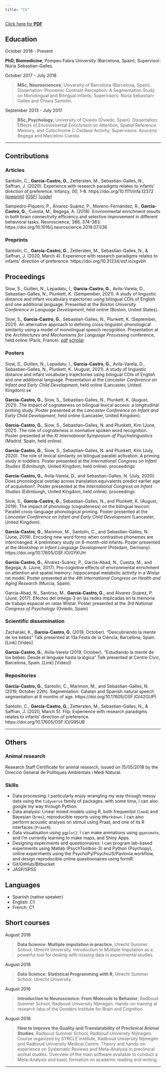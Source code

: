 ---
title: "CV"
---

[Click here for **PDF**](https://github.com/gongcastro/cv/raw/master/cv.pdf)

## Education

October 2018 - Present

**PhD, Biomedicine**; Pompeu Fabra University (Barcelona, Spain); Supervisor: Núria Sebastian-Galles.

October 2017 - July 2018

> **MSc, Neurosciences**; University of Barcelona (Barcelona, Spain). Dissertation: Phonemic Contrast Perception: A Segmentation Study on Monolingual and Bilingual Infants; Supervisors: Núria Sebastian-Galles and Chiara Santolin.

September 2013 - July 2017

> **BSc, Psychology**; University of Oviedo (Oviedo, Spain). Dissertation: Effects of Environmental Enrichment on Attention, Spatial Reference Memory, and Cytochrome C Oxidase Activity; Supervisors: Azucena Begega and Marcelino Cuesta.

___

## Contributions

### Articles

Santolin, C., **García-Castro, G.**, Zettersten, M., Sebastian-Galles, N., Saffran, J. (2020). Experience with research paradigms relates to infants' direction of preference. Infancy, 00, 1–8. https://doi.org/10.1111/infa.12372 [[preprint](https://psyarxiv.com/xgvbh/)] [[OSF](https://osf.io/g95ub/)]  [[code](https://github.com/gongcastro/Flip)] 

Sampedro-Piquero, P., Álvarez-Suárez, P., Moreno-Fernández, R., **García-Castro, G.**, Cuesta, M., Begega, A. (2018). Environmental enrichment results in both brain connectivity efficiency and selective improvement in different behavioral tasks. Neuroscience, 388, 374-383. https://doi.org/10.1016/j.neuroscience.2018.07.036

### Preprints

Santolin, C., **García-Castro, G.**, Zettersten, M., Sebastian-Galles, N., & Saffran, J. (2020, March 4). Experience with research paradigms relates to infants’ direction of preference. https://doi.org/10.31234/osf.io/xgvbh

## Proceedings

Siow, S., Guillen, N., Lepadatu, I., **Garcia-Castro, G.**, Avila-Varela, D., Sebastian-Galles, N., Plunkett, K. (Sempember, 2021). A study of lingusitic distance and infant vocabulary trajectories using bilingual CDIs of English and one additional language. Presented at the *Boston University Conference in Language Development*, held online (Boston, United States).


Siow, S., **Garcia-Castro, G.**, Sebastian-Galles, N., Plunkett, K. (September, 2021). An alternative approach to defining cross-linguistic phonological similarity using a model of monolingual speech recognition. Presentation at the *Architectures and Mechanisms for Language Processing* conference, held online (Paris, France). [pdf](https://amlap2021.github.io/program/23.pdf) [scholar](https://scholar.google.com/citations?view_op=view_citation&hl=en&user=fHetiuQAAAAJ&citation_for_view=fHetiuQAAAAJ:2osOgNQ5qMEC)


### Posters

Siow, S., Guillen, N., Lepadatu, I., **Garcia-Castro, G.**, Avila-Varela, D., Sebastian-Galles, N., Plunkett, K. (August, 2021). A study of linguistic distance and infant vocabulary trajectories using bilingual CDIs of English and one additional language. Presentation at the *Lancaster Conference on Infant and Early Child Development*, held online (Lancaster, United Kingdom).se

**Garcia-Castro, G.**, Siow, S., Sebastian-Galles, N., Plunkett, K. (August, 2021). The impact of cognateness on bilingual lexical access: a longitudinal priming study. Poster presented at the *Lancaster Conference on Infant and Early Child Development*, held online (Lancaster, United Kingdom).


**Garcia-Castro, G.**, Siow, S., Sebastian-Galles, N. and Plunkett, Kim (June, 2021). The role of cognateness in nonnative spoken word recognition. Poster presented at the *XI International Symposium of Psycholinguistics* (Madrid, Spain, held online).

**Garcia-Castro, G.**, Siow, S., Sebastian-Galles, N. and Plunkett, Kim (July, 2020). The role of lexical similarity on bilingual parallel activation: A priming study in toddlers. Poster presented at the *International Congress on Infant Studies* (Edimburgh, United Kingdom, held online). proceedings

**Garcia-Castro, G.**, Avila-Varela, D., and Sebastian-Galles, N. (July, 2020). Does phonological overlap across translation equivalents predict earlier age of acquisition?. Poster presented at the *International Congress on Infant Studies* (Edimburgh, United Kingdom, held online). proceedings

Siow, S., **Garcia-Castro, G.**, Sebastian-Galles, N., and Plunkett, K. (August, 2019). The impact of phonology (cognateness) on the bilingual lexicon: Parallel cross-language phonological priming. Poster presented at the *Lancaster Conference on Infant and Early Child Development* (Lancaster, United Kingdom).

**Garcia-Castro, G.**, Marimon, M., Santolin, C., and Sebastian-Galles, N. (June, 2019). Encoding new word forms when contrastive phonemes are interchanged: A preliminary study on 8-month-old infants. Poster presented at the *Workshop in Infant Language Development* (Potsdam, Germany). https://doi.org/10.17605/OSF.IO/GYKUH

**García-Castro, G.**, Álvarez-Suárez, P., García-Abad, N., Cuesta, M., and Begega, A. (June, 2017). Pro-cognitive effects of environmental enrichment on attention and spatial memory: hippocampal metabolic activity in a Wistar rat model. Poster presented at the *4th International Congress on Health and Aging Research* (Murcia, Spain).

García-Abad, N., Santirso, M., **García-Castro, G.**, and Álvarez-Suárez, P. (June, 2017). Efectos del omega-3 en las redes implicadas en la memoria de trabajo espacial en ratas Wistar. Poster presented at the *3rd National Congress of Psychology* (Oviedo, Spain)

### Scientific dissemination

Zacharaki, K., **García-Castro, G.** (2019, October). “Descubriendo la mente de los bebés” Talk presented at 13a Festa de la Ciència, Barcelona, Spain. [Link] [Video]

**García-Castro, G.**, Avila-Varela (2019, October). “Estudiando la mente de los bebés: Desde el lenguaje hasta la lógica” Talk presented at Centre Cívic, Barcelona, Spain. [Link] [Video])

### Repositories

**García-Castro, G.**, Santolin, C., Marimon, M., and Sebastian-Galles, N. (2019, October 22th). Segmentation: Catalan and Spanish natural speech segmentation at 8 months of age. https://doi.org/10.17605/OSF.IO/42GUP)

Santolin, C., **García-Castro, G.**, Zettersten, M., Sebastian-Galles, N., & Saffran, J. (2020, March 5). Flip: Experience with research paradigms relates to infants’ direction of preference. https://doi.org/10.17605/OSF.IO/G95UB

___

## Others

### Animal research

Research Staff Certificate for animal research, issued on 15/05/2018 by the Direcció General de Polítiques Ambientals i Medi Natural.

### Skills

* Data processing: I particularly enjoy wrangling my way through messy data using the `tidyverse` family of packages. with some time, I can also google my way through Python.
* Data analysis: Linear mixed models using R, both frequentist (`lme4`) and Bayesian (`brms`); reproducible reports using `RMarkdown`. I can also perform acoustic analysis on stimuli using Praat, and one of its R interfaces (`PraatR`).
* Data visualisation using `ggplot2`. I can make animations using `gganimate`, and I’m currently learning to make maps, and Shiny Apps.
* Designing experiments and questionnaires: I can program lab-based experiments using Matlab (PsychToolbox-3) and Python (Psychopy), online experiments using the PsychoPy/PsychoJS/Pavlovia workflow, and design reproducible online questionnaires using formR.
* Git/GitHub/Bitbucket
* JASP/SPSS

## Languages

* Spanish (native speaker)
* English: C1
* French: C1

## Short courses

August 2018

> **Data Science: Multiple imputation in practice**, Utrecht Summer School, Utrecht University. Introduction to Multiple Imputation as a powerful tool for dealing with missing data in experimental studies.

August 2018

> **Data Science: Statistical Programming with R**, Utrecht Summer School, Utrecht University.

August 2016

> **Introduction to Neuroscience: From Molecule to Behavior**, Radboud Summer School, Radboud University Nijmegen. Hands-on training at research labs of the Donders Institute for Brain and Cognition.

August 2016

> **How to Improve the Quality and Translatability of Preclinical Animal Studies**, Radboud Summer School, Radboud University Nijmegen. Course organized by SYRCLE institute, Radboud University Nijmegen and Radboud University Medical Centre. Theory and hands-on experience on Systematic Reviews and Meta-Analysis in preclinical animal studies. Overview of the main software available to conduct a Meta-Analysis and basic formation on academic reading and writing.

___

